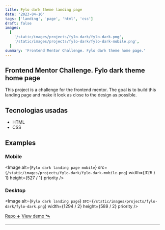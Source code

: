 ```yaml
---
title: Fylo dark theme landing page
date: '2023-04-16'
tags: ['landing', 'page', 'html', 'css']
draft: false
images:
  [
    '/static/images/projects/fylo-dark/fylo-dark.png',
    '/static/images/projects/fylo-dark/fylo-dark-mobile.png',
  ]
summary: 'Frontend Mentor Challenge. Fylo dark theme home page.'
---
```


## Frontend Mentor Challenge. Fylo dark theme home page

This project is a challenge for the frontend mentor. The goal is to build this landing page and make it look as close to the design as possible.

## Tecnologias usadas

- HTML
- CSS

## Examples

### Mobile

<Image
  alt={`Fylo dark landing page mobile`}
  src={`/static/images/projects/fylo-dark/fylo-dark-mobile.png`}
  width={329 / 1}
  height={527 / 1}
  priority
/>

### Desktop

<Image
  alt={`Fylo dark landing page`}
  src={`/static/images/projects/fylo-dark/fylo-dark.png`}
  width={1294 / 2}
  height={589 / 2}
  priority
/>

[Repo ✈️](https://github.com/robert-ds/landing-page-fylo-dark)
[View demo 🛰](https://robert-ds.github.io/landing-page-fylo-dark/)

---

